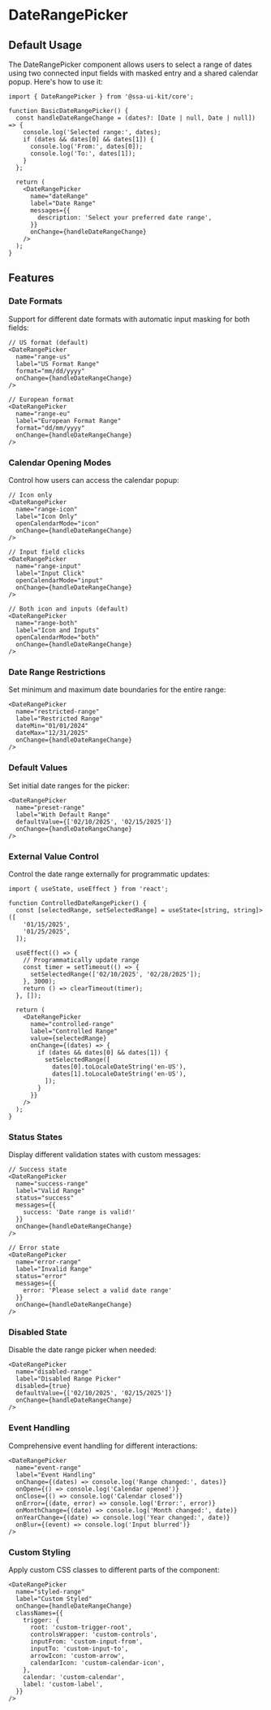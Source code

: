 
<Meta of={DateRangePickerStories} />

# DateRangePicker

## Default Usage

The DateRangePicker component allows users to select a range of dates using two connected input fields with masked entry and a shared calendar popup. Here's how to use it:

```tsx
import { DateRangePicker } from '@ssa-ui-kit/core';

function BasicDateRangePicker() {
  const handleDateRangeChange = (dates?: [Date | null, Date | null]) => {
    console.log('Selected range:', dates);
    if (dates && dates[0] && dates[1]) {
      console.log('From:', dates[0]);
      console.log('To:', dates[1]);
    }
  };

  return (
    <DateRangePicker
      name="dateRange"
      label="Date Range"
      messages={{
        description: 'Select your preferred date range',
      }}
      onChange={handleDateRangeChange}
    />
  );
}
```

## Features

### Date Formats

Support for different date formats with automatic input masking for both fields:

```tsx
// US format (default)
<DateRangePicker
  name="range-us"
  label="US Format Range"
  format="mm/dd/yyyy"
  onChange={handleDateRangeChange}
/>

// European format
<DateRangePicker
  name="range-eu"
  label="European Format Range"
  format="dd/mm/yyyy"
  onChange={handleDateRangeChange}
/>
```

### Calendar Opening Modes

Control how users can access the calendar popup:

```tsx
// Icon only
<DateRangePicker
  name="range-icon"
  label="Icon Only"
  openCalendarMode="icon"
  onChange={handleDateRangeChange}
/>

// Input field clicks
<DateRangePicker
  name="range-input"
  label="Input Click"
  openCalendarMode="input"
  onChange={handleDateRangeChange}
/>

// Both icon and inputs (default)
<DateRangePicker
  name="range-both"
  label="Icon and Inputs"
  openCalendarMode="both"
  onChange={handleDateRangeChange}
/>
```

### Date Range Restrictions

Set minimum and maximum date boundaries for the entire range:

```tsx
<DateRangePicker
  name="restricted-range"
  label="Restricted Range"
  dateMin="01/01/2024"
  dateMax="12/31/2025"
  onChange={handleDateRangeChange}
/>
```

### Default Values

Set initial date ranges for the picker:

```tsx
<DateRangePicker
  name="preset-range"
  label="With Default Range"
  defaultValue={['02/10/2025', '02/15/2025']}
  onChange={handleDateRangeChange}
/>
```

### External Value Control

Control the date range externally for programmatic updates:

```tsx
import { useState, useEffect } from 'react';

function ControlledDateRangePicker() {
  const [selectedRange, setSelectedRange] = useState<[string, string]>([
    '01/15/2025',
    '01/25/2025',
  ]);

  useEffect(() => {
    // Programmatically update range
    const timer = setTimeout(() => {
      setSelectedRange(['02/10/2025', '02/28/2025']);
    }, 3000);
    return () => clearTimeout(timer);
  }, []);

  return (
    <DateRangePicker
      name="controlled-range"
      label="Controlled Range"
      value={selectedRange}
      onChange={(dates) => {
        if (dates && dates[0] && dates[1]) {
          setSelectedRange([
            dates[0].toLocaleDateString('en-US'),
            dates[1].toLocaleDateString('en-US'),
          ]);
        }
      }}
    />
  );
}
```

### Status States

Display different validation states with custom messages:

```tsx
// Success state
<DateRangePicker
  name="success-range"
  label="Valid Range"
  status="success"
  messages={{
    success: 'Date range is valid!'
  }}
  onChange={handleDateRangeChange}
/>

// Error state
<DateRangePicker
  name="error-range"
  label="Invalid Range"
  status="error"
  messages={{
    error: 'Please select a valid date range'
  }}
  onChange={handleDateRangeChange}
/>
```

### Disabled State

Disable the date range picker when needed:

```tsx
<DateRangePicker
  name="disabled-range"
  label="Disabled Range Picker"
  disabled={true}
  defaultValue={['02/10/2025', '02/15/2025']}
  onChange={handleDateRangeChange}
/>
```

### Event Handling

Comprehensive event handling for different interactions:

```tsx
<DateRangePicker
  name="event-range"
  label="Event Handling"
  onChange={(dates) => console.log('Range changed:', dates)}
  onOpen={() => console.log('Calendar opened')}
  onClose={() => console.log('Calendar closed')}
  onError={(date, error) => console.log('Error:', error)}
  onMonthChange={(date) => console.log('Month changed:', date)}
  onYearChange={(date) => console.log('Year changed:', date)}
  onBlur={(event) => console.log('Input blurred')}
/>
```

### Custom Styling

Apply custom CSS classes to different parts of the component:

```tsx
<DateRangePicker
  name="styled-range"
  label="Custom Styled"
  onChange={handleDateRangeChange}
  classNames={{
    trigger: {
      root: 'custom-trigger-root',
      controlsWrapper: 'custom-controls',
      inputFrom: 'custom-input-from',
      inputTo: 'custom-input-to',
      arrowIcon: 'custom-arrow',
      calendarIcon: 'custom-calendar-icon',
    },
    calendar: 'custom-calendar',
    label: 'custom-label',
  }}
/>
```

<Canvas />
<Controls />

<Stories includePrimary={false} />

